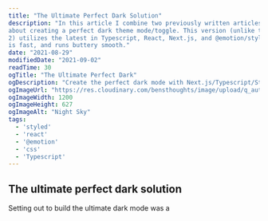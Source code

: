 ```yaml
---
title: "The Ultimate Perfect Dark Solution"
description: "In this article I combine two previously written articles
about creating a perfect dark theme mode/toggle. This version (unlike the other
2) utilizes the latest in Typescript, React, Next.js, and @emotion/styled.  It
is fast, and runs buttery smooth."
date: "2021-08-29"
modifiedDate: "2021-09-02"
readTime: 30
ogTitle: "The Ultimate Perfect Dark"
ogDescription: "Create the perfect dark mode with Next.js/Typescript/Styled"
ogImageUrl: "https://res.cloudinary.com/bensthoughts/image/upload/q_auto/v1630632687/blog/articles-headers/ultimate-perfect-dark_ekjnve.jpg"
ogImageWidth: 1200
ogImageHeight: 627
ogImageAlt: "Night Sky"
tags:
  - 'styled'
  - 'react'
  - '@emotion'
  - 'css'
  - 'Typescript'
---
```


<HeaderImage
  srcBaseUrl="https://res.cloudinary.com/bensthoughts/image/upload/"
  srcVersionUrl="/v1630632687/blog/articles-headers/ultimate-perfect-dark_ekjnve.jpg"
  alt="Blog header image"
  width="1200"
  height="627"
/>

## The ultimate perfect dark solution

Setting out to build the ultimate dark mode was a